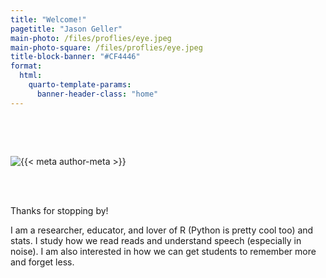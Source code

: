 ```yaml
---
title: "Welcome!"
pagetitle: "Jason Geller"
main-photo: /files/proflies/eye.jpeg
main-photo-square: /files/proflies/eye.jpeg
title-block-banner: "#CF4446"
format:
  html:
    quarto-template-params:
      banner-header-class: "home"
---
```


::: grid
::: {.g-col-12 .g-col-sm-4}
<br>

<br>

```{=html}
<div class="grid" style="--bs-columns: 5; row-gap: 0;">
  <div class="g-col-1 g-col-sm-0"></div>
  <div class="g-col-3 g-col-sm-5">
    <picture>
      <source media="(max-width: 576px)" srcset="{{< meta main-photo-square >}}">
      <source media="(min-width: 576px)" srcset="{{< meta main-photo >}}">
      <img class="img-fluid" src="{{< meta main-photo >}}" alt="{{< meta author-meta >}}">
    </picture>
  </div>
  <div class="g-col-1 g-col-sm-0"></div>
</div>
```
:::

::: {.g-col-12 .g-col-sm-8}
<br>
<br>

Thanks for stopping by!

I am a researcher, educator, and lover of R (Python is pretty cool too) and stats. I study how we read reads and understand speech (especially in noise). I am also interested in how we can get students to remember more and forget less.

:::
:::
